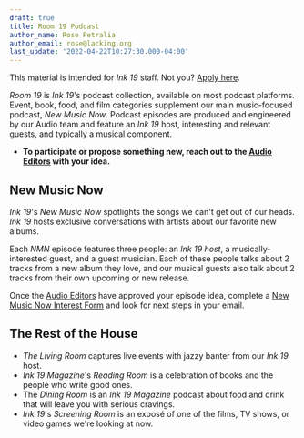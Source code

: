 ```yaml
---
draft: true
title: Room 19 Podcast
author_name: Rose Petralia
author_email: rose@lacking.org
last_update: '2022-04-22T10:27:30.000-04:00'
---
```

This material is intended for _Ink 19_ staff. Not you? [Apply here](https://ink19.com/staff/join-us).

_Room 19_ is _Ink 19_'s podcast collection, available on most podcast platforms. Event, book, food, and film categories supplement our main music-focused podcast, _New Music Now_. Podcast episodes are produced and engineered by our Audio team and feature an _Ink 19_ host, interesting and relevant guests, and typically a musical component.

- __To participate or propose something new, reach out to the [Audio Editors](mailto:audio@ink19.com) with your idea.__

## New Music Now

_Ink 19_'s _New Music Now_ spotlights the songs we can't get out of our heads. _Ink 19_ hosts exclusive conversations with artists about our favorite new albums.

Each _NMN_ episode features three people: an _Ink 19 host_, a musically-interested guest, and a guest musician. Each of these people talks about 2 tracks from a new album they love, and our musical guests also talk about 2 tracks from their own upcoming or new release.

Once the [Audio Editors](mailto:audio@ink19.com) have approved your episode idea, complete a [New Music Now Interest Form](https://docs.google.com/forms/d/1BExGAH6g3QUrQ3QNMU_AMAS7jPbYA9XSCy8vQ9yr01M/edit) and look for next steps in your email.

## The Rest of the House

- _The Living Room_ captures live events with jazzy banter from our _Ink 19_ host.
- _Ink 19 Magazine_'s _Reading Room_ is a celebration of books and the people who write good ones.
- The _Dining Room_ is an _Ink 19 Magazine_ podcast about food and drink that will leave you with serious cravings.
- _Ink 19_'s _Screening Room_ is an expos&eacute; of one of the films, TV shows, or video games we're looking at now.
